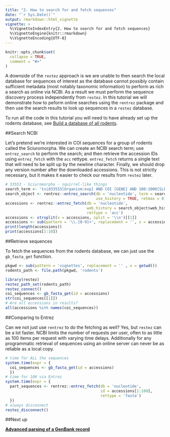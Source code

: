 ```yaml
---
title: "2. How to search for and fetch sequences"
date: "`r Sys.Date()`"
output: rmarkdown::html_vignette
vignette: >
  %\VignetteIndexEntry{2. How to search for and fetch sequences}
  %\VignetteEngine{knitr::rmarkdown}
  %\VignetteEncoding{UTF-8}
---
```


```r
knitr::opts_chunk$set(
  collapse = TRUE,
  comment = "#>"
)
```

A downside of the `restez` approach is we are unable to then search the local database for sequences of interest as the database cannot possibly contain sufficient metadata (most notably taxonomic information) to perform as rich a search as online via NCBI. As a result we must perform the sequence discovery process independently from `restez`. In this tutorial we will demonstrate how to peform online searches using the `rentrez` package and then use the search results to look up sequences in a `restez` database.

To run all the code in this tutorial you will need to have already set up the rodents database, see [Build a database of all rodents](https://antonellilab.github.io/restez/articles/rodents.html).

##Search NCBI

Let's pretend we're interested in COI sequences for a group of rodents called the Sciuromorpha. We can create an NCBI search term; use `entrez_search` to perform the search; and then retrieve the accession IDs using `entrez_fetch` with the `acc` rettype. `entrez_fetch` returns a single text that will need to be split up by the newline character. Finally, we should drop any version number after the downloaded accessions. This is not strictly necessary, but it makes it easier to check our results from `restez` later.


```r
# 33553 - Sciuromorpha - squirrel-like things
search_term <- 'txid33553[Organism:exp] AND COI [GENE] AND 100:1000[SLEN]'
search_object <- rentrez::entrez_search(db = 'nucleotide', term = search_term,
                                        use_history = TRUE, retmax = 0)
accessions <- rentrez::entrez_fetch(db = 'nucleotide',
                                    web_history = search_object$web_history,
                                    rettype = 'acc')
accessions <- strsplit(x = accessions, split = '\\n')[[1]]
accessions <- sub(pattern = '\\.[0-9]+', replacement = '', x = accessions)
print(length(accessions))
print(accessions[1:10])
```

##Retrieve sequences

To fetch the sequences from the rodents database, we can just use the `gb_fasta_get` function.

```r
pkgwd <- sub(pattern = 'vignettes', replacement = '' , x = getwd())
rodents_path <- file.path(pkgwd, 'rodents')
```
```r
library(restez)
restez_path_set(rodents_path)
restez_connect()
coi_sequences <- gb_fasta_get(id = accessions)
str(coi_sequences[[1]])
# Are all accessions in results?
all(accessions %in% names(coi_sequences))
```

##Comparing to Entrez

Can we not just use `rentrez` to do the fetching as well? Yes, but `restez` can be a lot faster. NCBI limits the number of requests per user, often to as little as 100 items per request with varying time delays. Additionally for any programmatic retrieval of sequences using an online server can never be as reliable as a local copy.

```r
# time for ALL the sequences
system.time(expr = {
  coi_sequences <- gb_fasta_get(id = accessions)
  })
# time for 100 via Entrez
system.time(expr = {
  part_sequences <- rentrez::entrez_fetch(db = 'nucleotide',
                                          id = accessions[1:100],
                                          rettype = 'fasta')
  })
# always disconnect
restez_disconnect()
```
<!-- Below is no longer relevant now that the size of sequences in the db has been limited.
##Missing

A user should know that if an ID cannot be found in the local database no error or warning is raised. This is why it can be good practice to test whether all the provided IDs are in the returned named vector. In this example, we can see that not all the accession IDs that were provided are in the returned `coi_sequences`. Why is that?

```r
# Are all accessions in results?
all(accessions %in% names(coi_sequences))
# .... no
```

This is because `restez` only downloads GenBank sequences, and these 'missing' sequence IDs are RefSeq sequences. GenBank, however, acts as the source database for RefSeq -- which is the case for other NCBI databases too -- and all the missing RefSeq sequences can also be found in GenBank under a different ID.

We can look up alternative IDs and test whether they are in our `accesssions` vector, so:

```r
(accessions[!accessions %in% names(coi_sequences)])
# NC* refers to RefSeq sequences and are not available through restez
# The sequence exists in GB under a different id which we can find like so
smmry <- rentrez::entrez_summary(db = 'nucleotide', id = 'NC_027278')
# This ID does exist in our results.
(smmry$assemblyacc %in% accessions)
```
-->
##Next up

**[Advanced parsing of a GenBank record](https://antonellilab.github.io/restez/articles/parsing.html)**
